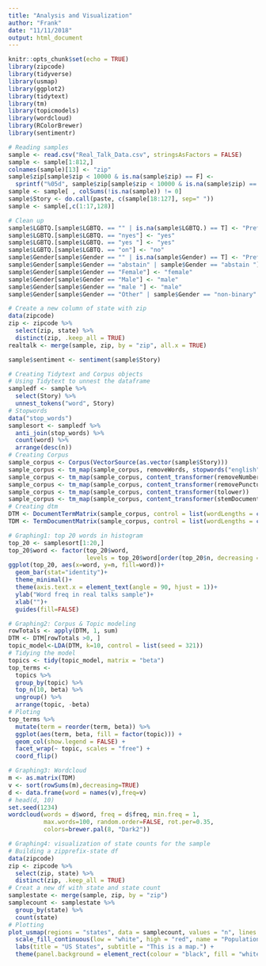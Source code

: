 ```yaml
---
title: "Analysis and Visualization"
author: "Frank"
date: "11/11/2018"
output: html_document
---
```


```r
knitr::opts_chunk$set(echo = TRUE)
library(zipcode)
library(tidyverse)
library(usmap)
library(ggplot2)
library(tidytext)
library(tm)
library(topicmodels)
library(wordcloud)
library(RColorBrewer)
library(sentimentr)
```

```r
# Reading samples
sample <- read.csv("Real_Talk_Data.csv", stringsAsFactors = FALSE)
sample <- sample[1:812,]
colnames(sample)[13] <- "zip"
sample$zip[sample$zip < 10000 & is.na(sample$zip) == F] <- 
  sprintf("%05d", sample$zip[sample$zip < 10000 & is.na(sample$zip) == F])
sample <- sample[ , colSums(!is.na(sample)) != 0]
sample$Story <- do.call(paste, c(sample[18:127], sep=" "))
sample <- sample[,c(1:17,128)]

# Clean up
sample$LGBTQ.[sample$LGBTQ. == "" | is.na(sample$LGBTQ.) == T] <- "Prefer not to share"
sample$LGBTQ.[sample$LGBTQ. == "nyes"] <- "yes"
sample$LGBTQ.[sample$LGBTQ. == "yes "] <- "yes"
sample$LGBTQ.[sample$LGBTQ. == "on"] <- "no"
sample$Gender[sample$Gender == "" | is.na(sample$Gender) == T] <- "Prefer not to share"
sample$Gender[sample$Gender == "abstain" | sample$Gender == "abstain "] <- "Prefer not to share"
sample$Gender[sample$Gender == "Female"] <- "female"
sample$Gender[sample$Gender == "Male"] <- "male"
sample$Gender[sample$Gender == "male "] <- "male"
sample$Gender[sample$Gender == "Other" | sample$Gender == "non-binary" | sample$Gender == "Non-binary"] <- "other"

# Create a new column of state with zip
data(zipcode)
zip <- zipcode %>% 
  select(zip, state) %>% 
  distinct(zip, .keep_all = TRUE)
realtalk <- merge(sample, zip, by = "zip", all.x = TRUE)
```

```r
sample$sentiment <- sentiment(sample$Story)
```

```r
# Creating Tidytext and Corpus objects
# Using Tidytext to unnest the dataframe
sampledf <- sample %>% 
  select(Story) %>% 
  unnest_tokens("word", Story)
# Stopwords
data("stop_words")
samplesort <- sampledf %>% 
  anti_join(stop_words) %>% 
  count(word) %>% 
  arrange(desc(n))
# Creating Corpus
sample_corpus <- Corpus(VectorSource(as.vector(sample$Story))) 
sample_corpus <- tm_map(sample_corpus, removeWords, stopwords("english"))
sample_corpus <- tm_map(sample_corpus, content_transformer(removeNumbers))
sample_corpus <- tm_map(sample_corpus, content_transformer(removePunctuation))
sample_corpus <- tm_map(sample_corpus, content_transformer(tolower))
sample_corpus <- tm_map(sample_corpus, content_transformer(stemDocument), language = "english")
# Creating dtm
DTM <- DocumentTermMatrix(sample_corpus, control = list(wordLengths = c(2, Inf)))
TDM <- TermDocumentMatrix(sample_corpus, control = list(wordLengths = c(2, Inf)))
```

```r
# Graphing1: top 20 words in histogram
top_20 <- samplesort[1:20,]
top_20$word <- factor(top_20$word,
                      levels = top_20$word[order(top_20$n, decreasing = TRUE)])
ggplot(top_20, aes(x=word, y=n, fill=word))+
  geom_bar(stat="identity")+
  theme_minimal()+
  theme(axis.text.x = element_text(angle = 90, hjust = 1))+
  ylab("Word freq in real talks sample")+
  xlab("")+
  guides(fill=FALSE)
```

```r
# Graphing2: Corpus & Topic modeling
rowTotals <- apply(DTM, 1, sum)
DTM <- DTM[rowTotals >0, ]
topic_model<-LDA(DTM, k=10, control = list(seed = 321))
# Tidying the model
topics <- tidy(topic_model, matrix = "beta")
top_terms <- 
  topics %>%
  group_by(topic) %>%
  top_n(10, beta) %>%
  ungroup() %>%
  arrange(topic, -beta)
# Ploting 
top_terms %>%
  mutate(term = reorder(term, beta)) %>%
  ggplot(aes(term, beta, fill = factor(topic))) +
  geom_col(show.legend = FALSE) +
  facet_wrap(~ topic, scales = "free") +
  coord_flip()
```

```r
# Graphing3: Wordcloud
m <- as.matrix(TDM)
v <- sort(rowSums(m),decreasing=TRUE)
d <- data.frame(word = names(v),freq=v)
# head(d, 10)
set.seed(1234)
wordcloud(words = d$word, freq = d$freq, min.freq = 1,
          max.words=100, random.order=FALSE, rot.per=0.35, 
          colors=brewer.pal(8, "Dark2"))
```

```r
# Graphing4: visualization of state counts for the sample
# Building a zipprefix-state df
data(zipcode)
zip <- zipcode %>% 
  select(zip, state) %>% 
  distinct(zip, .keep_all = TRUE)
# Creat a new df with state and state count
samplestate <- merge(sample, zip, by = "zip")
samplecount <- samplestate %>% 
  group_by(state) %>% 
  count(state)
# Plotting
plot_usmap(regions = "states", data = samplecount, values = "n", lines = "red") + 
  scale_fill_continuous(low = "white", high = "red", name = "Population (2015)", label = scales::comma) +
  labs(title = "US States", subtitle = "This is a map.") + 
  theme(panel.background = element_rect(colour = "black", fill = "white"), legend.position = "right")
```

